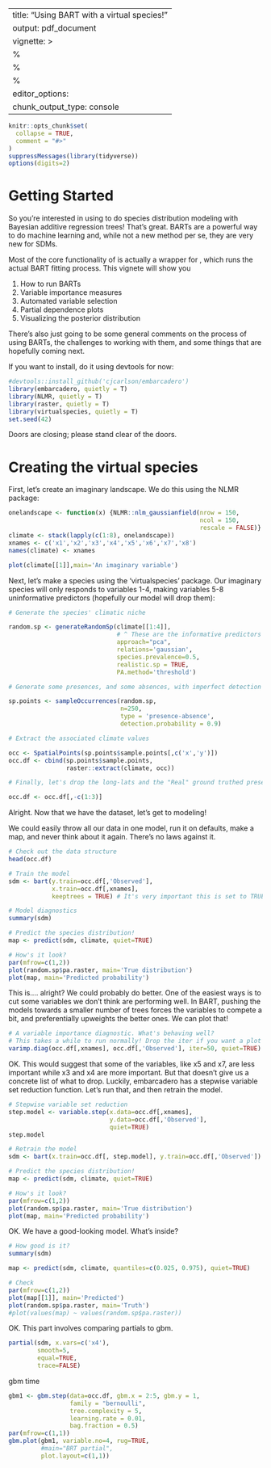 
---
title: "Using BART with a virtual species!"
output: pdf_document
vignette: >
  %\VignetteIndexEntry{virtualbart}
  %\VignetteEncoding{UTF-8}
  %\VignetteEngine{knitr::rmarkdown}
editor_options: 
  chunk_output_type: console
---
  
```r
knitr::opts_chunk$set(
  collapse = TRUE,
  comment = "#>"
)
suppressMessages(library(tidyverse))
options(digits=2)

```


# Getting Started

So you're interested in using \texttt{embarcadero} to do species distribution modeling with Bayesian additive regression trees! That's great. BARTs are a powerful way to do machine learning and, while not a new method per se, they are very new for SDMs. 

Most of the core functionality of \texttt{embarcadero} is actually a wrapper for \texttt{dbarts}, which runs the actual BART fitting process. This vignete will show you

1. How to run BARTs
1. Variable importance measures
1. Automated variable selection
1. Partial dependence plots
1. Visualizing the posterior distribution

There's also just going to be some general comments on the process of using BARTs, the challenges to working with them, and some things that are hopefully coming next.

If you want to install, do it using devtools for now:

```r
#devtools::install_github('cjcarlson/embarcadero')
library(embarcadero, quietly = T)
library(NLMR, quietly = T)
library(raster, quietly = T)
library(virtualspecies, quietly = T)
set.seed(42)
```

Doors are closing; please stand clear of the doors.

# Creating the virtual species

First, let's create an imaginary landscape. We do this using the NLMR package:


```r
onelandscape <- function(x) {NLMR::nlm_gaussianfield(nrow = 150,
                                                     ncol = 150,
                                                     rescale = FALSE)}
climate <- stack(lapply(c(1:8), onelandscape))
xnames <- c('x1','x2','x3','x4','x5','x6','x7','x8')
names(climate) <- xnames

plot(climate[[1]],main='An imaginary variable')
```

Next, let's make a species using the 'virtualspecies' package. Our imaginary species will only responds to variables 1-4, making variables 5-8 uninformative predictors (hopefully our model will drop them):

```r

# Generate the species' climatic niche

random.sp <- generateRandomSp(climate[[1:4]], 
                              # ^ These are the informative predictors
                              approach="pca",
                              relations='gaussian',
                              species.prevalence=0.5,
                              realistic.sp = TRUE,
                              PA.method='threshold')

# Generate some presences, and some absences, with imperfect detection

sp.points <- sampleOccurrences(random.sp,
                               n=250,
                               type = 'presence-absence',
                               detection.probability = 0.9)

# Extract the associated climate values

occ <- SpatialPoints(sp.points$sample.points[,c('x','y')])
occ.df <- cbind(sp.points$sample.points,
                raster::extract(climate, occ))

# Finally, let's drop the long-lats and the "Real" ground truthed presence-absence values, and just leave behind an "Observed" and the climate data

occ.df <- occ.df[,-c(1:3)]

```

Alright. Now that we have the dataset, let's get to modeling!

We could easily throw all our data in one model, run it on defaults, make a map, and never think about it again. There's no laws against it.

```r
# Check out the data structure
head(occ.df)

# Train the model
sdm <- bart(y.train=occ.df[,'Observed'],
            x.train=occ.df[,xnames],
            keeptrees = TRUE) # It's very important this is set to TRUE

# Model diagnostics
summary(sdm)

# Predict the species distribution!
map <- predict(sdm, climate, quiet=TRUE)

# How's it look?
par(mfrow=c(1,2))
plot(random.sp$pa.raster, main='True distribution')
plot(map, main='Predicted probability')
```

This is.... alright? We could probably do better. One of the easiest ways is to cut some variables we don't think are performing well. In BART, pushing the models towards a smaller number of trees forces the variables to compete a bit, and preferentially upweights the better ones. We can plot that!

```r
# A variable importance diagnostic. What's behaving well?
# This takes a while to run normally! Drop the iter if you want a plot faster with more variance.
varimp.diag(occ.df[,xnames], occ.df[,'Observed'], iter=50, quiet=TRUE)
```

OK. This would suggest that some of the variables, like x5 and x7, are less important while x3 and x4 are more important. But that doesn't give us a concrete list of what to drop. Luckily, embarcadero has a stepwise variable set reduction function. Let's run that, and then retrain the model.

```r
# Stepwise variable set reduction
step.model <- variable.step(x.data=occ.df[,xnames], 
                            y.data=occ.df[,'Observed'],
                            quiet=TRUE)
step.model

# Retrain the model
sdm <- bart(x.train=occ.df[, step.model], y.train=occ.df[,'Observed'])

# Predict the species distribution!
map <- predict(sdm, climate, quiet=TRUE)

# How's it look?
par(mfrow=c(1,2))
plot(random.sp$pa.raster, main='True distribution')
plot(map, main='Predicted probability')
```

OK. We have a good-looking model. What's inside?

```r
# How good is it?
summary(sdm) 

map <- predict(sdm, climate, quantiles=c(0.025, 0.975), quiet=TRUE)

# Check 
par(mfrow=c(1,2))
plot(map[[1]], main='Predicted')
plot(random.sp$pa.raster, main='Truth')
#plot(values(map) ~ values(random.sp$pa.raster))
```

OK. This part involves comparing partials to gbm.

```r
partial(sdm, x.vars=c('x4'),
        smooth=5,
        equal=TRUE,
        trace=FALSE)
```

gbm time

```r
gbm1 <- gbm.step(data=occ.df, gbm.x = 2:5, gbm.y = 1, 
                 family = "bernoulli",
                 tree.complexity = 5, 
                 learning.rate = 0.01, 
                 bag.fraction = 0.5)
par(mfrow=c(1,1))
gbm.plot(gbm1, variable.no=4, rug=TRUE,
         #main="BRT partial",
         plot.layout=c(1,1))

```